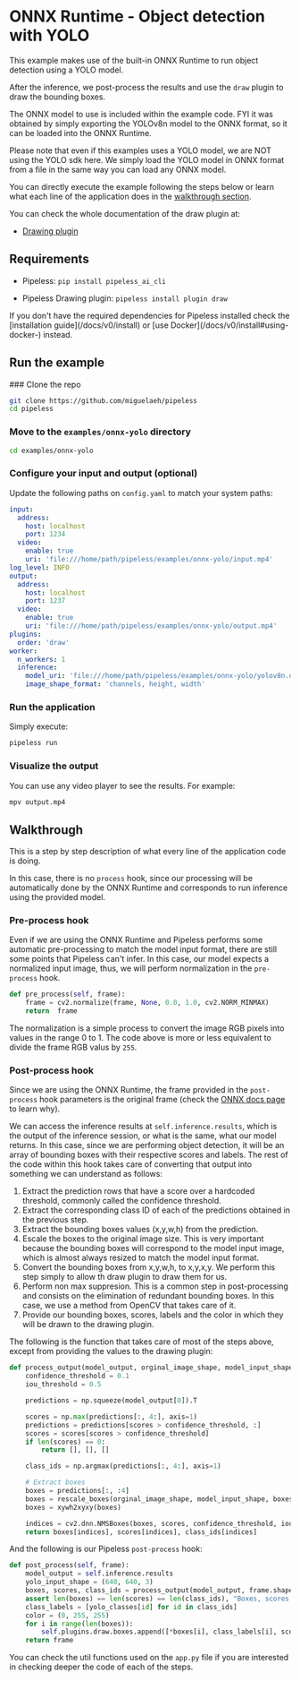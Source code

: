 # ONNX Runtime - Object detection with YOLO


This example makes use of the built-in ONNX Runtime to run object detection using a YOLO model.

After the inference, we post-process the results and use the `draw` plugin to draw the bounding boxes.

The ONNX model to use is included within the example code. FYI it was obtained by simply exporting the YOLOv8n model to the ONNX format, so it can be loaded into the ONNX Runtime.

<Callout>
Please note that even if this examples uses a YOLO model, we are NOT using the YOLO sdk here. We simply load the YOLO model in ONNX format from a file in the same way you can load any ONNX model.
</Callout>

You can directly execute the example following the steps below or learn what each line of the application does in the [walkthrough section](#walkthrough).

You can check the whole documentation of the draw plugin at:

* [Drawing plugin](https://pipeless.ai/docs/v0/plugins/draw)

## Requirements

* Pipeless: `pip install pipeless_ai_cli`

* Pipeless Drawing plugin: `pipeless install plugin draw`

<Callout>
    If you don't have the required dependencies for Pipeless installed check the [installation guide](/docs/v0/install) or [use Docker](/docs/v0/install#using-docker-) instead.
</Callout>

## Run the example

<Steps>
### Clone the repo

```bash copy
git clone https://github.com/miguelaeh/pipeless
cd pipeless
```

### Move to the `examples/onnx-yolo` directory

``` bash copy
cd examples/onnx-yolo
```

### Configure your input and output (optional)

Update the following paths on `config.yaml` to match your system paths:

```yaml {7,15,21} filename="config.yaml"
input:
  address:
    host: localhost
    port: 1234
  video:
    enable: true
    uri: 'file:///home/path/pipeless/examples/onnx-yolo/input.mp4'
log_level: INFO
output:
  address:
    host: localhost
    port: 1237
  video:
    enable: true
    uri: 'file:///home/path/pipeless/examples/onnx-yolo/output.mp4'
plugins:
  order: 'draw'
worker:
  n_workers: 1
  inference:
    model_uri: 'file:///home/path/pipeless/examples/onnx-yolo/yolov8n.onnx'
    image_shape_format: 'channels, height, width'
```

### Run the application

Simply execute:

```bash copy
pipeless run
```

### Visualize the output

You can use any video player to see the results. For example:

```bash copy
mpv output.mp4
```

</Steps>


## Walkthrough

This is a step by step description of what every line of the application code is doing.

In this case, there is no `process` hook, since our processing will be automatically done by the ONNX Runtime and corresponds to run inference using the provided model.

### Pre-process hook

Even if we are using the ONNX Runtime and Pipeless performs some automatic pre-processing to match the model input format, there are still some points that Pipeless can't infer.
In this case, our model expects a normalized input image, thus, we will perform normalization in the `pre-process` hook.

```python copy
def pre_process(self, frame):
    frame = cv2.normalize(frame, None, 0.0, 1.0, cv2.NORM_MINMAX)
    return  frame
```

The normalization is a simple process to convert the image RGB pixels into values in the range 0 to 1. The code above is more or less equivalent to divide the frame RGB valus by `255`.

### Post-process hook

Since we are using the ONNX Runtime, the frame provided in the `post-process` hook parameters is the original frame (check the [ONNX docs page](/docs/v0/inference) to learn why).

We can access the inference results at `self.inference.results`, which is the output of the inference session, or what is the same, what our model returns.
In this case, since we are performing object detection, it will be an array of bounding boxes with their respective scores and labels. The rest of the code within this hook takes care of converting that output into something we can understand as follows:

1. Extract the prediction rows that have a score over a hardcoded threshold, commonly called the confidence threshold.
1. Extract the corresponding class ID of each of the predictions obtained in the previous step.
1. Extract the bounding boxes values (x,y,w,h) from the prediction.
1. Escale the boxes to the original image size. This is very important because the bounding boxes will correspond to the model input image, which is almost always resized to match the model input format.
1. Convert the bounding boxes from x,y,w,h, to x,y,x,y. We perform this step simply to allow th draw plugin to draw them for us.
1. Perform non max suppresion. This is a common step in post-processing and consists on the elimination of redundant bounding boxes. In this case, we use a method from OpenCV that takes care of it.
1. Provide our bounding boxes, scores, labels and the color in which they will be drawn to the drawing plugin.

The following is the function that takes care of most of the steps above, except from providing the values to the drawing plugin:

```python copy
def process_output(model_output, orginal_image_shape, model_input_shape):
    confidence_threshold = 0.1
    iou_threshold = 0.5

    predictions = np.squeeze(model_output[0]).T

    scores = np.max(predictions[:, 4:], axis=1)
    predictions = predictions[scores > confidence_threshold, :]
    scores = scores[scores > confidence_threshold]
    if len(scores) == 0:
        return [], [], []

    class_ids = np.argmax(predictions[:, 4:], axis=1)

    # Extract boxes
    boxes = predictions[:, :4]
    boxes = rescale_boxes(orginal_image_shape, model_input_shape, boxes)
    boxes = xywh2xyxy(boxes)

    indices = cv2.dnn.NMSBoxes(boxes, scores, confidence_threshold, iou_threshold)
    return boxes[indices], scores[indices], class_ids[indices]
```

And the following is our Pipeless `post-process` hook:

```python copy
def post_process(self, frame):
    model_output = self.inference.results
    yolo_input_shape = (640, 640, 3)
    boxes, scores, class_ids = process_output(model_output, frame.shape, yolo_input_shape)
    assert len(boxes) == len(scores) == len(class_ids), "Boxes, scores and class_ids must have the same length"
    class_labels = [yolo_classes[id] for id in class_ids]
    color = (0, 255, 255)
    for i in range(len(boxes)):
        self.plugins.draw.boxes.append([*boxes[i], class_labels[i], scores[i], color])
    return frame
```

You can check the util functions used on the `app.py` file if you are interested in checking deeper the code of each of the steps.